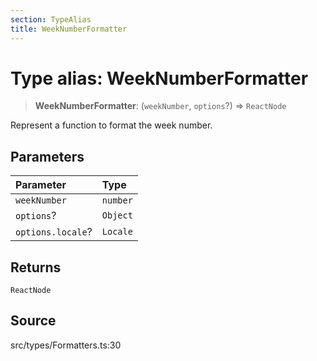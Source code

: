 ```yaml
---
section: TypeAlias
title: WeekNumberFormatter
---
```


# Type alias: WeekNumberFormatter

> **WeekNumberFormatter**: (`weekNumber`, `options`?) => `ReactNode`

Represent a function to format the week number.

## Parameters

| Parameter | Type |
| :------ | :------ |
| `weekNumber` | `number` |
| `options`? | `Object` |
| `options.locale`? | `Locale` |

## Returns

`ReactNode`

## Source

src/types/Formatters.ts:30
